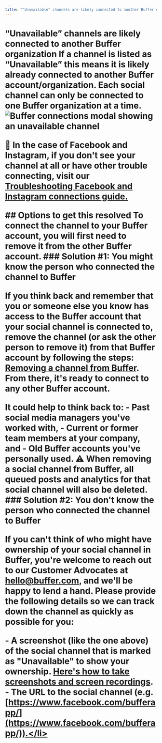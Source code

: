 ```yaml
---
title: "“Unavailable” channels are likely connected to another Buffer organization"
---
```


# “Unavailable” channels are likely connected to another Buffer organization <a href="javascript:window.print()" class="printArticle" title="Print this article" aria-label="Print this Article"><i class="icon-print"></i></a> If a channel is listed as “Unavailable” this means it is likely already connected to another Buffer account/organization. Each social channel can only be connected to one Buffer organization at a time. ![Buffer connections modal showing an unavailable channel](//d33v4339jhl8k0.cloudfront.net/docs/assets/64cb6cf86d4a3e191f237e66/images/652ecbea25f84304750247b3/file-pvGKhW97ao.jpg) <div class="callout-blue"> <p>📝 In the case of Facebook and Instagram, if you don't see your channel at all or have other trouble connecting, visit our [Troubleshooting Facebook and Instagram connections guide.](https://support.buffer.com//support.buffer.com/article/565-troubleshooting-facebook-and-instagram-connections)</p> </div> ## Options to get this resolved To connect the channel to your Buffer account, you will first need to remove it from the other Buffer account. ### Solution #1: You might know the person who connected the channel to Buffer <p>If you think back and remember that you or someone else you know has access to the Buffer account that your social channel is connected to, remove the channel (or ask the other person to remove it) from that Buffer account by following the steps: [Removing a channel from Buffer](https://buffer.helpscoutdocs.com/article/575-removing-a-channel-from-buffer). From there, it's ready to connect to any other Buffer account.</p> It could help to think back to: - Past social media managers you've worked with, - Current or former team members at your company, and - Old Buffer accounts you've personally used. ⚠️ When removing a social channel from Buffer, all queued posts and analytics for that social channel will also be deleted. ### Solution #2: You don't know the person who connected the channel to Buffer <p>If you can't think of who might have ownership of your social channel in Buffer, you're welcome to reach out to our Customer Advocates at [hello@buffer.com](mailto:hello@buffer.com), and we'll be happy to lend a hand. Please provide the following details so we can track down the channel as quickly as possible for you:</p> - A screenshot (like the one above) of the social channel that is marked as "Unavailable" to show your ownership. [Here's how to take screenshots and screen recordings](https://buffer.helpscoutdocs.com/article/513-tips-on-taking-screenshots-and-screen-recordings).</li> - The URL to the social channel (e.g. [https://www.facebook.com/bufferapp/](https://www.facebook.com/bufferapp/)).</li>
